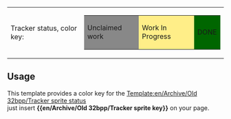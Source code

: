 {|
|Tracker status, color key:
|
{|border="2"
|style="background:#888888;" | Unclaimed work
|style="background:#FFEE88;" | Work In Progress
|style="background:#006600;" | DONE
|}
|}<noinclude>


== Usage ==

This template provides a color key for the [[Template:en/Archive/Old 32bpp/Tracker sprite status]]<br />
just insert '''<nowiki>{{en/Archive/Old 32bpp/Tracker sprite key}}</nowiki>''' on your page.

</noinclude>